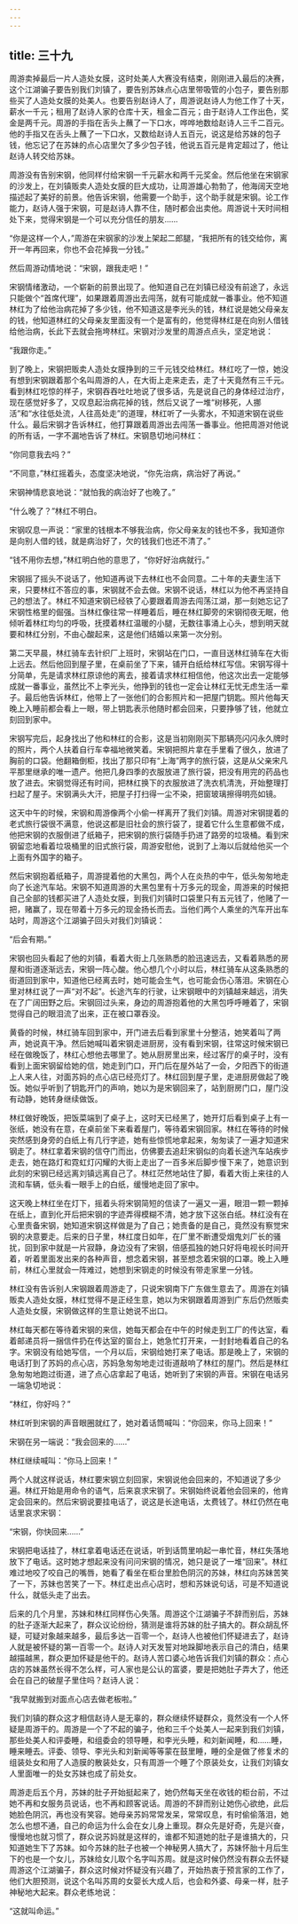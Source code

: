 ```yaml
---
---
---
```

title: 三十九
---




周游卖掉最后一片人造处女膜，这时处美人大赛没有结束，刚刚进入最后的决赛，这个江湖骗子要告别我们刘镇了，要告别苏妹点心店里带吸管的小包子，要告别那些买了人造处女膜的处美人。也要告别赵诗人了，周游说赵诗人为他工作了十天，薪水一千元；租用了赵诗人家的仓库十天，租金二百元；由于赵诗人工作出色，奖金是两千元。周游的手指在舌头上蘸了一下口水，哗哗地数给赵诗人三千二百元。他的手指又在舌头上蘸了一下口水，又数给赵诗人五百元，说这是给苏妹的包子钱，他忘记了在苏妹的点心店里欠了多少包子钱，他说五百元是肯定超过了，他让赵诗人转交给苏妹。

周游没有告别宋钢，他同样付给宋钢一千元薪水和两千元奖金。然后他坐在宋钢家的沙发上，在刘镇贩卖人造处女膜的巨大成功，让周游雄心勃勃了，他海阔天空地描述起了美好的前景。他告诉宋钢，他需要一个助手，这个助手就是宋钢。论工作能力，赵诗人强于宋钢，可是赵诗人靠不住，随时都会出卖他。周游说十天时间相处下来，觉得宋钢是一个可以充分信任的朋友……

“你是这样一个人，”周游在宋钢家的沙发上架起二郎腿，“我把所有的钱交给你，离开一年再回来，你也不会花掉我一分钱。”

然后周游动情地说：“宋钢，跟我走吧！”

宋钢情绪激动，一个崭新的前景出现了。他知道自己在刘镇已经没有前途了，永远只能做个“首席代理”，如果跟着周游出去闯荡，就有可能成就一番事业。他不知道林红为了给他治病花掉了多少钱，他不知道这是李光头的钱，林红说是她父母亲友的钱，他知道林红的父母亲友里面没有一个是富有的，他觉得林红是在向别人借钱给他治病，长此下去就会拖垮林红。宋钢对沙发里的周游点点头，坚定地说：

“我跟你走。”

到了晚上，宋钢把贩卖人造处女膜挣到的三千元钱交给林红。林红吃了一惊，她没有想到宋钢跟着那个名叫周游的人，在大街上走来走去，走了十天竟然有三千元。看到林红吃惊的样子，宋钢吞吞吐吐地说了很多话，先是说自己的身体经过治疗，现在感觉好多了，又叹息起治病花掉的钱，然后又说了一堆“树移死，人挪活”和“水往低处流，人往高处走”的道理，林红听了一头雾水，不知道宋钢在说些什么。最后宋钢才告诉林红，他打算跟着周游出去闯荡一番事业。他把周游对他说的所有话，一字不漏地告诉了林红。宋钢恳切地问林红：

“你同意我去吗？”

“不同意，”林红摇着头，态度坚决地说，“你先治病，病治好了再说。”

宋钢神情悲哀地说：“就怕我的病治好了也晚了。”

“什么晚了？”林红不明白。

宋钢叹息一声说：“家里的钱根本不够我治病，你父母亲友的钱也不多，我知道你是向别人借的钱，就是病治好了，欠的钱我们也还不清了。”

“钱不用你去想，”林红明白他的意思了，“你好好治病就行。”

宋钢摇了摇头不说话了，他知道再说下去林红也不会同意。二十年的夫妻生活下来，只要林红不答应的事，宋钢就不会去做。宋钢不说话，林红以为他不再坚持自己的想法了。林红不知道宋钢已经铁了心要跟着周游去闯荡江湖，那一刻她忘记了宋钢性格里的倔强。当林红像往常一样睡着后，睡在林红脚旁的宋钢彻夜无眠，他倾听着林红均匀的呼吸，抚摸着林红温暖的小腿，无数往事涌上心头，想到明天就要和林红分别，不由心酸起来，这是他们结婚以来第一次分别。

第二天早晨，林红骑车去针织厂上班时，宋钢站在门口，一直目送林红骑车在大街上远去。然后他回到屋子里，在桌前坐了下来，铺开白纸给林红写信。宋钢写得十分简单，先是请求林红原谅他的离去，接着请求林红相信他，他这次出去一定能够成就一番事业，虽然比不上李光头，他挣到的钱也一定会让林红无忧无虑生活一辈子。最后他告诉林红，他带上了一张他们的合影照片和一把屋门钥匙。照片他每天晚上入睡前都会看上一眼，带上钥匙表示他随时都会回来，只要挣够了钱，他就立刻回到家中。

宋钢写完后，起身找出了他和林红的合影，这是当初刚刚买下那辆亮闪闪永久牌时的照片，两个人扶着自行车幸福地微笑着。宋钢把照片拿在手里看了很久，放进了胸前的口袋。他翻箱倒柜，找出了那只印有“上海”两字的旅行袋，这是从父亲宋凡平那里继承的唯一遗产。他把几身四季的衣服放进了旅行袋，把没有用完的药品也放了进去。宋钢觉得还有时间，把林红换下的衣服放进了洗衣机清洗，开始整理打扫起了屋子。宋钢满头大汗，把屋子打扫得一尘不染，把窗玻璃擦得明亮如镜。

这天中午的时候，宋钢和周游像两个小偷一样离开了我们刘镇。周游对宋钢提着的老式旅行袋很不满意，他说这都是旧社会的旅行袋了，提着它什么生意都做不成，他把宋钢的衣服倒进了纸箱子，把宋钢的旅行袋随手扔进了路旁的垃圾桶。看到宋钢留恋地看着垃圾桶里的旧式旅行袋，周游安慰他，说到了上海以后就给他买一个上面有外国字的箱子。

然后宋钢抱着纸箱子，周游提着他的大黑包，两个人在炎热的中午，低头匆匆地走向了长途汽车站。宋钢不知道周游的大黑包里有十万多元的现金，周游来的时候把自己全部的钱都买进了人造处女膜，到我们刘镇时口袋里只有五元钱了，他赌了一把，赌赢了，现在带着十万多元的现金扬长而去。当他们两个人乘坐的汽车开出车站时，周游这个江湖骗子回头对我们刘镇说：

“后会有期。”

宋钢也回头看起了他的刘镇，看着大街上几张熟悉的脸迅速远去，又看着熟悉的房屋和街道逐渐远去，宋钢一阵心酸。他心想几个小时以后，林红骑车从这条熟悉的街道回到家中，知道他已经离去时，她可能会生气，也可能会伤心落泪。宋钢在心里对林红说了一声“对不起”。长途汽车的行驶，让宋钢眼中的刘镇越来越远，消失在了广阔田野之后。宋钢回过头来，身边的周游抱着他的大黑包呼呼睡着了，宋钢觉得自己的眼泪流了出来，正在被口罩吞没。

黄昏的时候，林红骑车回到家中，开门进去后看到家里十分整洁，她笑着叫了两声，她说真干净。然后她喊叫着宋钢走进厨房，没有看到宋钢，往常这时候宋钢已经在做晚饭了，林红心想他去哪里了。她从厨房里出来，经过客厅的桌子时，没有看到上面宋钢留给她的信，她走到门口，开门后在屋外站了一会，夕阳西下的街道上人来人往，对面苏妈的点心店已经亮灯了。林红回到屋子里，走进厨房做起了晚饭。她似乎听到了钥匙开门的声响，她以为是宋钢回来了，站到厨房门口，屋门没有动静，她转身继续做饭。

林红做好晚饭，把饭菜端到了桌子上，这时天已经黑了，她开灯后看到桌子上有一张纸，她没有在意，在桌前坐下来看着屋门，等待着宋钢回家。林红在等待的时候突然感到身旁的白纸上有几行字迹，她有些惊慌地拿起来，匆匆读了一遍才知道宋钢走了。林红拿着宋钢的信夺门而出，仿佛要去追赶宋钢似的向着长途汽车站疾步走去，她在路灯和霓虹灯闪耀的大街上走出了一百多米后脚步慢下来了，她意识到此刻的宋钢已经远离刘镇远离自己了。林红茫然地站住了脚，看着大街上来往的人流和车辆，低头看一眼手上的白纸，缓慢地走回了家中。

这天晚上林红坐在灯下，摇着头将宋钢简短的信读了一遍又一遍，眼泪一颗一颗掉在纸上，直到化开后把宋钢的字迹弄得模糊不清，她才放下这张白纸。林红没有在心里责备宋钢，她知道宋钢这样做是为了自己；她责备的是自己，竟然没有察觉宋钢的决意要走。后来的日子里，林红度日如年，在厂里不断遭受烟鬼刘厂长的骚扰，回到家中就是一片寂静，身边没有了宋钢，倍感孤独的她只好将电视长时间开着，听着里面发出来的各种声音，想念着宋钢，甚至想念着宋钢的口罩。晚上入睡前，林红心里就会一阵难过，她想到宋钢走的时候没有带走家里一分钱。

林红没有告诉别人宋钢跟着周游走了，只说宋钢南下广东做生意去了。周游在刘镇贩卖人造处女膜，林红觉得不是正经生意，她以为宋钢跟着周游到广东后仍然贩卖人造处女膜，宋钢做这样的生意让她说不出口。

林红每天都在等待着宋钢的来信，她每天都会在中午的时候走到工厂的传达室，看着邮递员将一捆信件扔在传达室的窗台上，她急忙打开来，一封封地看着自己的名字。宋钢没有给她写信，一个月以后，宋钢给她打来了电话。那是晚上了，宋钢的电话打到了苏妈的点心店，苏妈急匆匆地走过街道敲响了林红的屋门。然后是林红急匆匆地跑过街道，进了点心店拿起了电话，她听到了宋钢的声音。宋钢在电话另一端急切地说：

“林红，你好吗？”

林红听到宋钢的声音眼圈就红了，她对着话筒喊叫：“你回来，你马上回来！”

宋钢在另一端说：“我会回来的……”

林红继续喊叫：“你马上回来！”

两个人就这样说话，林红要宋钢立刻回家，宋钢说他会回来的，不知道说了多少遍。林红开始是用命令的语气，后来哀求宋钢了。宋钢始终说着他会回来的，他肯定会回来的。然后宋钢说要挂电话了，说这是长途电话，太费钱了。林红仍然在电话里哀求宋钢：

“宋钢，你快回来……”

宋钢把电话挂了，林红拿着电话还在说话，听到话筒里响起一串忙音，林红失落地放下了电话。这时她才想起来没有问问宋钢的情况，她只是说了一堆“回来”。林红难过地咬了咬自己的嘴唇，她看了看坐在柜台里脸色阴沉的苏妹，林红向苏妹苦笑了一下，苏妹也苦笑了一下。林红走出点心店时，想和苏妹说句话，可是不知道说什么，就低头走了出去。

后来的几个月里，苏妹和林红同样伤心失落。周游这个江湖骗子不辞而别后，苏妹的肚子逐渐大起来了，群众议论纷纷，猜测是谁将苏妹的肚子搞大的。群众胡乱怀疑，可疑对象越来越多，最后多达一百零一个，赵诗人也被他们怀疑进去了，赵诗人就是被怀疑的第一百零一个。赵诗人对天发誓对地跺脚地表示自己的清白，结果越描越黑，群众更加怀疑是他干的。赵诗人苦口婆心地告诉我们刘镇的群众：点心店的苏妹虽然长得不怎么样，可人家也是公认的富婆，要是把她肚子弄大了，他还会在自己的破屋子里住吗？赵诗人说：

“我早就搬到对面点心店去做老板啦。”

我们刘镇的群众这才相信赵诗人是无辜的，群众继续怀疑群众，竟然没有一个人怀疑是周游干的。周游是一个了不起的骗子，他和三千个处美人一起来到我们刘镇，那些处美人和评委睡，和组委会的领导睡，和李光头睡，和刘新闻睡，和……睡，睡来睡去。评委、领导、李光头和刘新闻等等蒙在鼓里睡，睡的全是做了修复术的组装处女和用了人造膜的散装处女，只有周游一个睡了个原装处女，让我们刘镇女人里面唯一的处女苏妹也成了前处女。

周游走后五个月，苏妹的肚子开始挺起来了，她仍然每天坐在收钱的柜台前，不过她不再和女服务员说话，也不再和顾客说话。周游的不辞而别让她伤心欲绝，此后她脸色阴沉，再也没有笑容。她母亲苏妈常常发呆，常常叹息，有时偷偷落泪，她怎么也想不通，自己的命运为什么会在女儿身上重现。群众先是好奇，先是兴奋，慢慢地也就习惯了，群众说苏妈就是这样的，谁都不知道她的肚子是谁搞大的，只知道她生下了苏妹。如今苏妹的肚子也被一个神秘男人搞大了，苏妹怀胎十月后生下的也是一个女儿，苏妹给女儿取个名字叫苏周。就是这时候仍然没有群众去怀疑周游这个江湖骗子，群众这时候对怀疑没有兴趣了，开始热衷于预言家的工作了，他们大胆预测，说这个名叫苏周的女婴长大成人后，也会和外婆、母亲一样，肚子神秘地大起来。群众老练地说：

“这就叫命运。”